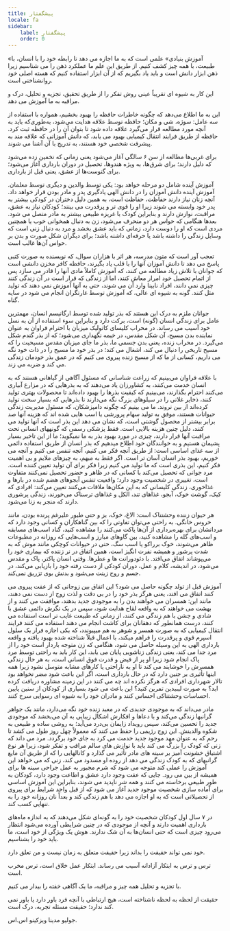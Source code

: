 ```yaml
---
title: پیشگفتار
locale: fa
sidebar:
    label: پیشگفتار
    order: 0
---
```

«آموزش بنیادی» علمی است که به ما اجازه می دهد تا رابطه خود را با انسان، با طبیعت، با همه چیز کشف کنیم. از طریق این علم ما عملکرد ذهن را می شناسیم زیرا ذهن ابزار دانش است و باید یاد بگیریم که از آن ابزار استفاده کنیم که هسته اصلی خود روانشناختی است.

این کار به شیوه ای تقریباً عینی روش تفکر را از طریق تحقیق، تجزیه و تحلیل، درک و مراقبه به ما آموزش می دهد.

این به ما اطلاع می‌دهد که چگونه خاطرات حافظه را بهبود بخشیم، همواره با استفاده از سه عامل: سوژه، شی و مکان؛ حافظه توسط علاقه هدایت می‌شود، به‌طوری‌که باید به آنچه مورد مطالعه قرار می‌گیرد علاقه داده شود تا بتوان آن را در حافظه ثبت کرد. حافظه از طریق فرایند انتقال کیمیایی بهبود می یابد، که دانش آموزانی که علاقه مند به پیشرفت شخصی خود هستند، به تدریج با آن آشنا می شوند.

برای غربی‌ها مطالعه از سن ۶ سالگی آغاز می‌شود یعنی زمانی که تخمین زده می‌شود که دلیل دارند؛ برای شرق‌ها، به ویژه هندوها، تحصیل در دوران بارداری آغاز می‌شود؛ برای گنوست‌ها از عشق، یعنی قبل از بارداری.

آموزش آینده شامل دو مرحله خواهد بود: یکی توسط والدین و دیگری توسط معلمان. آموزش آینده دانش آموزان را در دانش الهی یادگیری پدر و مادر بودن قرار خواهد داد. آنچه زنان نیاز دارند حفاظت، حفاظت است، به همین دلیل دختران در کودکی بیشتر به پدر خود وابسته می شوند زیرا او را قوی تر و پرقدرت می بینند؛ کودکان نیاز به عشق، مراقبت، نوازش دارند و بنابراین کودک با غریزه طبیعی بیشتر به مادر متصل می شود. بعدها هنگامی که حواس هر دو منحرف می‌شود، زن به دنبال همخوانی خوب یا همچنین مردی است که او را دوست دارد، زمانی که باید عشق بخشد و مرد به دنبال زنی است که وسایل زندگی را داشته باشد یا حرفه‌ای داشته باشد؛ برای دیگران شکل صورت و بدن بر حواس آن‌ها غالب است.

تعجب آور است که متون مدرسه، هر اثر با هزاران سوال، که نویسنده به صورت کتبی پاسخ می دهد تا دانش آموزان آنها را با قلب یاد بگیرند، حافظه کافر مخزن دانشی است که جوانان با تلاش زیاد مطالعه می کنند، که آموزش کاملاً مادی آنها را قادر می سازد پس از اتمام تحصیل خود امرار معاش کنند، اما از زندگی که قرار است در آن زندگی کنند چیزی نمی دانند، افراد نابینا وارد آن می شوند، حتی به آنها آموزش نمی دهند که تولید مثل کنند. گونه به شیوه ای عالی، که آموزش توسط غارتگران انجام می شود در سایه گناه.

جوانان ملزم به درک این هستند که بذر تولید شده توسط ارگانیسم انسان، مهمترین عامل برای زندگی انسان (گونه) است، برکت دارد و بنابراین سوء استفاده از آن به نسل خود آسیب می رساند. در محراب کلیسای کاتولیک میزبان با احترام فراوان به عنوان نماینده بدن مسیح، آن شکل مقدس، در خیمه نگهداری می‌شود؛ که از بذر گندم شکل می‌گیرد. در محراب زنده، یعنی بدن جسمی ما، بذر ما جای میزبان مقدس مسیحیت را که مسیح تاریخی را دنبال می کند، اشغال می کند؛ در بذر خود ما مسیح را در ذات خود نگه می داریم، کسانی از ما که از مسیح زنده پیروی می کنیم که در عمق بذر خودمان زندگی می کند و ضربه می زند.

با علاقه فراوان می‌بینیم که زراعت شناسانی که مسئول آگاهی از گیاهانی هستند که به انسان خدمت می‌کنند، به کشاورزان یاد می‌دهند که به بذرهایی که در مزارع آبیاری می‌کنند احترام بگذارند، می‌بینیم که کیفیت بذرها را بهبود داده‌اند تا محصولات بهتری تولید کنند، ذخایر غلاتی را در سیلوهای بزرگ نگه می‌دارند تا بذرهایی که بسیار سخت تولید کرده‌اند از بین نروند. ما می بینیم که چگونه دامپزشکان، که مسئول مدیریت زندگی حیوانات هستند، موفق به تولید سهام پرورشی یا اسب هایی شده اند که هزینه آنها صد برابر بیشتر از محصول گوشتی است، که نشان می دهد این بذر است که آنها تولید می کنند، دلیل چنین هزینه بالایی است. فقط پزشکی رسمی که گونههای انسانی تحت مراقبت آنها قرار دارند، چیزی در مورد بهبود بذر به ما نمیگوید؛ ما از این تاخیر بسیار پشیمان هستیم و به خوانندگان خود اطلاع میدهیم که بذر انسان از طریق استفاده دائمی از سه غذای اساسی است: از طریق آنچه فکر می کنیم، آنچه تنفس می کنیم و آنچه می خوریم، بهبود بذر انسان آسان تر است. اگر فقط به مبهم، به چیزهای ملایم و بی اهمیت فکر کنیم، این بذری است که ما تولید می کنیم زیرا فکر برای آن تولید تعیین کننده است. مرد جوانی که تحصیل می‌کند با کسانی که در ظاهر و حضور تحصیل نمی‌کنند متفاوت است، تغییری در شخصیت وجود دارد؛ واقعیت تنفس آبجوهای هضم شده در بارها و غذاخوری، زندگی کلیسانی که به این مکان‌ها ملاقات می‌کنند تعیین می‌کند: افرادی که کیک، گوشت خوک، آبجو، غذاهای تند، الکل و غذاهای ترسناک می‌خورند، زندگی پرشوری دارند که منجر به زنا می‌شود.

هر حیوان زننده وحشتناک است: الاغ، خوک، بز و حتی طیور علیرغم پرنده بودن، مانند خروس خانگی. به راحتی می‌توان تفاوتی را که بین گناهکاران و کسانی وجود دارد که مردانشان برای بهره‌برداری از آن‌ها پاکت می‌کنند را مشاهده کنید، گناد اسب‌های مسابقه و اسب‌های گله را مشاهده کنید، بین گاوهای مبارز و اسب‌هایی که روزانه در مطبوعات ظاهر می‌شوند، خوک برراکو یا اسب سگ، حتی در حیوانات کوچکی مانند موش که به شدت پرشور و همیشه نفرت انگیز است، همین اتفاق در نر زننده که بیماری خود را می‌پوشاند اتفاق می‌افتد. با دئودورانت ها و عطرها. وقتی انسان پاکتر، پاک و مقدس می‌شود، در اندیشه، کلام و عمل، دوران کودکی از دست رفته خود را بازیابی می‌کند، در جسم و روح زینت می‌شود و بدنش بوی تزریق نمی‌کند.

آموزش قبل از تولد چگونه حاصل می شود؟ این اتفاق بین زوجانی که از عفت پیروی می کنند اتفاق می افتد، یعنی هرگز بذر خود را در بی دقت و لذت زوج از دست نمی دهند، مانند این: همسران می خواهند بدن را به موجودی جدید بدهند، موافقت می کنند و از بهشت می خواهند که به واقعه لقاح هدایت شود، سپس در یک نگرش دائمی عشق با شادی و جشن با هم زندگی می کنند، از زمانی که طبیعت غایب تر است استفاده می کنند، درست همانطور که دهقانان برای کاشت انجام می دهند استفاده می کنند فرایند انتقال کیمیایی که به صورت همسر و شوهر به هم میپیوندد، که یکی اجازه فرار یک سلول اسپرم قوی و پرقدرت را فراهم میکند، با اعمال قبلاً شناخته شده بهبود یافته و واقعه بارداری الهی به این وسیله حاصل می شود، هنگامی که زن متوجه باردار است خود را از مرد جدا می کند، یعنی زندگی زناشویی پایان می یابد، این کار باید به راحتی توسط مرد پاک انجام شود زیرا او پر از فیض و قدرت فوق انسانی است، به هر حال زندگی همسرش را خوشایند می کند تا او به ناراحتی یا کارهای مشابه متوسل نشود زیرا همه اینها تأثیری بر جنین دارد که در حال بارداری است، اگر این باعث شود مضر نخواهد بود تالار شهرداری افرادی که هرگز نکرده اند چه می کنند در این زمینه مشاوره دریافت کرده اید؟ به صورت لیبیدین تمرین کنید؟ این باعث می شود بسیاری از کودکان از سنین پایین احساسات وحشتناکی احساس کنند و مادران خود را به شیوه ای رسوایی سرخ کنند.

مادر می‌داند که به موجودی جدیدی که در معبد زنده خود نگه می‌دارد، مانند یک جواهر گرانبها زندگی می‌کند و با دعاها و افکارش اشکال زیبایی به آن می‌بخشد که موجودی جدید را تحسین می‌کند، سپس رویداد زایمان بی‌درد می‌آید؛ به روشی ساده و طبیعی به شکوه والدینش. این زوج رژیمی را حفظ می کنند که معمولاً چهل روز طول می کشد تا رحم که به عنوان مهد موجود جدید خدمت می کرد به جای خود برگردد. مرد می داند که زنی که کودک را بزرگ می کند باید با نوازش های سالم مراقب و تفکر شود، زیرا هر نوع اشتیاق خشونت آمیز بر سینه های مادر تأثیر می گذارد و کانالهایی را که از طریق آن مایع گرانبهای که به کودک زندگی می دهد از روده او مسدود می کند، زنی که می خواهد این آموزش را عملی کند متوجه می شود که شرم مجبور به عمل جراحی سینه ها برای همیشه از بین می رود. جایی که عفت وجود دارد عشق و اطاعت وجود دارد، کودکان به طور طبیعی برخاسته می کنند و همه شر ناپدید می شوند، بنابراین این آموزش اساسی برای آماده سازی شخصیت موجود جدید آغاز می شود که از قبل واجد شرایط برای پیروی از تحصیلاتی است که به او اجازه می دهد با هم زندگی کند و بعداً نان روزانه خود را به تنهایی کسب کند.

در ۷ سال اول کودکان شخصیت خود را به گونه‌ای شکل می‌دهند که به اندازه ماه‌های بارداری اهمیت دارند و آنچه از موجودی که در چنین شرایطی آورده می‌شود انتظار می‌رود چیزی است که حتی انسان‌ها به آن شک ندارند. هوش یک ویژگی از خود است، ما باید خود را بشناسیم.

خود نمی تواند حقیقت را بداند زیرا حقیقت متعلق به زمان نیست و من تعلق دارد.

ترس و ترس به ابتکار آزادانه آسیب می رساند. ابتکار عمل خلاق است، ترس مخرب است.

با تجزیه و تحلیل همه چیز و مراقبه، ما یک آگاهی خفته را بیدار می کنیم.

حقیقت از لحظه به لحظه ناشناخته است، هیچ ارتباطی با آنچه فرد باور دارد یا باور نمی کند ندارد؛ حقیقت مسئله تجربه، درک است.

جولیو مدینا ویزکینو
اس.اس.
